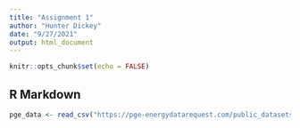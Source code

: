 ```yaml
---
title: "Assignment 1"
author: "Hunter Dickey"
date: "9/27/2021"
output: html_document
---
```


```r
knitr::opts_chunk$set(echo = FALSE)
```

## R Markdown
```r
pge_data <- read_csv("https://pge-energydatarequest.com/public_datasets")



```

